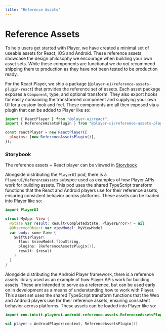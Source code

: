 ```yaml
---
title: "Reference Assets"
---
```



# Reference Assets

To help users get started with Player, we have created a minimal set of useable assets for React, iOS and Android. These reference assets showcase the design philosophy we encourage when building your own asset sets. While these components are functional we _do not_ recommend shipping them to production as they have not been tested to be production ready.

<PlatformTabs>
  <Fragment slot='react'>

For the React Player, we ship a package (`@player-ui/reference-assets-plugin-react`) that provides the reference set of assets. Each asset package exposes a `Component`, type, and optional transform. They also export hooks for easily consuming the transformed component and supplying your own UI for a custom look and feel. These components are all then exposed via a plugin that can be added to Player like so:

```javascript
import { ReactPlayer } from "@player-ui/react";
import { ReferenceAssetsPlugin } from "@player-ui/reference-assets-plugin-react";

const reactPlayer = new ReactPlayer({
  plugins: [new ReferenceAssetsPlugin()],
});
```

### Storybook

The reference assets + React player can be viewed in [Storybook](/storybook-demo)

  </Fragment>
  <Fragment slot='ios'>

Alongside distributing the `PlayerUI` pod, there is a `PlayerUI/ReferenceAssets` subspec used as examples of how Player APIs work for building assets. This pod uses the shared TypeScript transform functions that the React and Android players use for their reference assets, ensuring consistent behavior across platforms. These assets can be loaded into Player like so:

```swift
import PlayerUI

struct MyApp: View {
  @State var result: Result<CompletedState, PlayerError>? = nil
  @ObservedObject var viewModel: MyViewModel
  var body: some View {
    SwiftUIPlayer(
      flow: $viewModel.flowString,
      plugins: [ReferenceAssetsPlugin()],
      result: $result
    )
  }
}
```

  </Fragment>
  <Fragment slot='android'>

Alongside distributing the Android Player framework, there is a reference assets library used as an example of how Player APIs work for building assets. These are intended to serve as a reference, but can be used early on in development as a means of understanding how to work with Player. This asset set uses the shared TypeScript transform functions that the Web and Android players use for their reference assets, ensuring consistent behavior across platforms. These assets can be loaded into Player like so:

```kotlin
import com.intuit.playerui.android.reference.assets.ReferenceAssetsPlugin

val player = AndroidPlayer(context, ReferenceAssetsPlugin())
```

  </Fragment>
</PlatformTabs>
